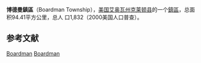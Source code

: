 {{Unreferenced|time=2016-05-07T00:37:38+00:00}}
{{Infobox settlement
|official_name            = 博德曼鎮區
|native_name = Boardman Township
|settlement_type          = [[鎮區_(美国)|鎮區]]
|nickname                 = 
|motto                    =

|image_map                = Map highlighting Boardman Township, Clayton County, Iowa.svg
|mapsize                  = 
|map_caption              = 
|image_map1               = 
|mapsize1                 = 
|map_caption1             =

<!-- Location -->
|coordinates_display      = inline,title
|coordinates_region       = US-IA
|subdivision_type         = 国家
|subdivision_name         = 美国
|subdivision_type1        = [[美国行政区划|州]]
|subdivision_name1        = 艾奥瓦州
|subdivision_type2        = [[艾奥瓦州行政区划|县]]
|subdivision_name2        = [[克萊頓縣_(愛阿華州)|克莱顿县]]

|area_footnotes           = 
|area_magnitude           = 
|area_total_km2           = 94.41
|area_land_km2            = 94.41
|area_water_km2           = 0

|population_as_of         = 2000年
|population_footnotes     = 
|population_total         = 1832
|population_density_km2   = 19

|elevation_m              = 226
|latd                     = 42
|latm                     = 51
|lats                     = 44
|latNS                    = N
|longd                    = 091
|longm                    = 25
|longs                    = 29
|longEW                   = W

}}
'''博德曼鎮區'''（Boardman Township），[[美国|美国]][[艾奥瓦州|艾奥瓦州]][[克萊頓縣_(愛阿華州)|克莱顿县]]的一个[[鎮區_(美国)|鎮區]]，总面积94.41平方公里，总人 口1,832（2000美国人口普查）。

==参考文献==
{{reflist}}

{{克萊頓縣 (愛荷華州)}}

[[Category:克萊頓縣鎮區_(艾奧瓦州)|Boardman]]
[[Category:艾奧瓦州鎮區|Boardman]]
